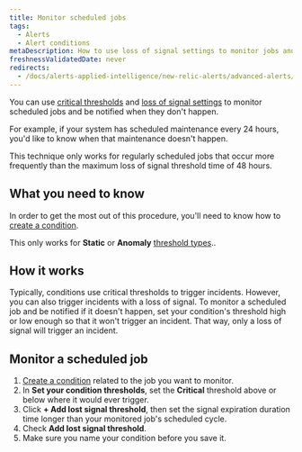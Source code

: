 ```yaml
---
title: Monitor scheduled jobs
tags:
  - Alerts
  - Alert conditions
metaDescription: How to use loss of signal settings to monitor jobs and be alerted when they don't happen.
freshnessValidatedDate: never
redirects:
  - /docs/alerts-applied-intelligence/new-relic-alerts/advanced-alerts/advanced-techniques/monitor-scheduled-jobs
---
```


You can use [critical thresholds](/docs/alerts-applied-intelligence/new-relic-alerts/advanced-alerts/advanced-techniques/set-thresholds-alert-condition) and [loss of signal settings](/docs/alerts-applied-intelligence/new-relic-alerts/alert-conditions/create-nrql-alert-conditions#signal-loss) to monitor scheduled jobs and be notified when they don't happen.

For example, if your system has scheduled maintenance every 24 hours, you'd like to know when that maintenance doesn't happen.

This technique only works for regularly scheduled jobs that occur more frequently than the maximum loss of signal threshold time of 48 hours.

## What you need to know

In order to get the most out of this procedure, you'll need to know how to [create a condition](/docs/alerts-applied-intelligence/new-relic-alerts/alert-conditions/create-alert-conditions).

This only works for <DNT>**Static**</DNT> or <DNT>**Anomaly**</DNT> [threshold types](/docs/alerts-applied-intelligence/new-relic-alerts/alert-conditions/create-nrql-alert-conditions#threshold-types)..

## How it works

Typically, conditions use critical thresholds to trigger incidents. However, you can also trigger incidents with a loss of signal. To monitor a scheduled job and be notified if it doesn't happen, set your condition's threshold high or low enough so that it won't trigger an incident. That way, only a loss of signal will trigger an incident.

## Monitor a scheduled job

1. [Create a condition](/docs/alerts-applied-intelligence/new-relic-alerts/alert-conditions/create-alert-conditions) related to the job you want to monitor.
2. In <DNT>**Set your condition thresholds**</DNT>, set the <DNT>**Critical**</DNT> threshold above or below where it would ever trigger.
3. Click <DNT>**+ Add lost signal threshold**</DNT>, then set the signal expiration duration time longer than your monitored job's scheduled cycle.
4. Check <DNT>**Add lost signal threshold**</DNT>.
5. Make sure you name your condition before you save it.
